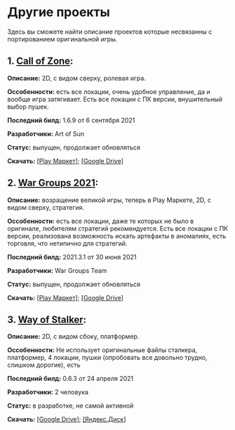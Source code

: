 # Другие проекты
Здесь вы сможете найти описание проектов которые несвязанны с портированием оригинальной игры.

## 1. [Call of Zone](https://vk.com/art_of_sun_game):
**Описание:** 2D, с видом сверху, ролевая игра.

**Оссобенности:** есть все локации, очень удобное управление, да и вообще игра затягивает. Есть все локации с ПК версии, внушительный выбор пушек.

**Последний билд:** 1.6.9 от 6 сентября 2021

**Разработчики:** Art of Sun

**Статус:** выпущен, продолжает обновляться

**Скачать:** [[Play Маркет]](https://play.google.com/store/apps/details?id=com.rsg.di.cz); [[Google Drive]](https://drive.google.com/file/d/1STu3HfI6oiuMre8TM-GfucaYzz2ZHZdA/view?usp=drivesdk)

## 2. [War Groups 2021](https://vk.com/officialwargroups):
**Описание:** возращение великой игры, теперь в Play Маркете, 2D, с видом сверху, стратегия.

**Оссобенности:** есть все локации, даже те которых не было в оригинале, любителям стратегий рекомендуется. Есть все локации с ПК версии, реализована возможность искать артефакты в аномалиях, есть торговля, что нетипично для стратегий.

**Последний билд:** 2021.3.1 от 30 июня 2021

**Разработчики:** War Groups Team

**Статус:** выпущен, продолжает обновляться

**Скачать:** [[Play Маркет]](https://play.google.com/store/apps/details?id=com.rsg.WG2021); [[Google Drive]](https://drive.google.com/file/d/1jFLahKwNupiYdP86gugDn-zLEo4cHQBo/view?usp=sharing)

## 3. [Way of Stalker](https://vk.com/way_of_stalker):
**Описание:** 2D, с видом сбоку, платформер.

**Оссобенности:** Не использует оригинальные файлы сталкера, платформер, 4 локации, пушки (опробовать все довольно трудно, слишком дорогие), есть 

**Последний билд:** 0.6.3 от 24 апреля 2021

**Разработчики:** 2 человука

**Статус:** в разработке, не самой активной

**Скачать:** [[Google Drive]](https://docs.google.com/uc?export=download&id=1_rQ60ufJNvtRJDF-LVnKtCc4EftUPgR2); [[Яндекс.Диск]](https://disk.yandex.ru/d/vtKCdyuJZ6-Fuw)
